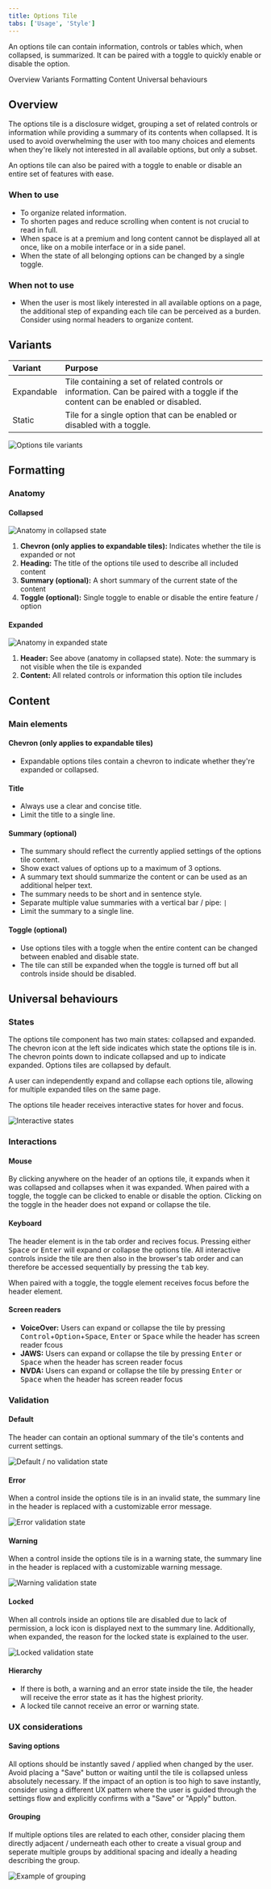 ```yaml
---
title: Options Tile
tabs: ['Usage', 'Style']
---
```


<PageDescription>

An options tile can contain information, controls or tables which, when collapsed, is summarized. It can be paired with a toggle to quickly enable or disable the option.

</PageDescription>

<AnchorLinks>
  <AnchorLink>Overview</AnchorLink>
  <AnchorLink>Variants</AnchorLink>
  <AnchorLink>Formatting</AnchorLink>
  <AnchorLink>Content</AnchorLink>
  <AnchorLink>Universal behaviours</AnchorLink>
</AnchorLinks>

## Overview

The options tile is a disclosure widget, grouping a set of related controls or information while providing a summary of its contents when collapsed. It is used to avoid overwhelming the user with too many choices and elements when they're likely not interested in all available options, but only a subset. 

An options tile can also be paired with a toggle to enable or disable an entire set of features with ease.

### When to use

- To organize related information.
- To shorten pages and reduce scrolling when content is not crucial to read in full.
- When space is at a premium and long content cannot be displayed all at once, like on a mobile interface or in a side panel.
- When the state of all belonging options can be changed by a single toggle.

### When not to use

- When the user is most likely interested in all available options on a page, the additional step of expanding each tile can be perceived as a burden. Consider using normal headers to organize content.

## Variants

| Variant | Purpose |
| :- | :- |
| Expandable | Tile containing a set of related controls or information. Can be paired with a toggle if the content can be enabled or disabled. |
| Static | Tile for a single option that can be enabled or disabled with a toggle. |

<Row>
  <Column colLg={8}>

![Options tile variants](images/variants.png)

  </Column>
</Row>

## Formatting

### Anatomy

#### Collapsed

<Row>
  <Column colLg={8}>

![Anatomy in collapsed state](images/anatomy-collapsed.png)

  </Column>
</Row>

1. **Chevron (only applies to expandable tiles):** Indicates whether the tile is expanded or not
2. **Heading:** The title of the options tile used to describe all included content
3. **Summary (optional):** A short summary of the current state of the content
4. **Toggle (optional):** Single toggle to enable or disable the entire feature / option

#### Expanded

<Row>
  <Column colLg={8}>

![Anatomy in expanded state](images/anatomy-expanded.png)

  </Column>
</Row>

1. **Header:** See above (anatomy in collapsed state). Note: the summary is not visible when the tile is expanded
2. **Content:** All related controls or information this option tile includes

## Content

### Main elements

#### Chevron (only applies to expandable tiles)
- Expandable options tiles contain a chevron to indicate whether they're expanded or collapsed.

#### Title
- Always use a clear and concise title.
- Limit the title to a single line.

#### Summary (optional)
- The summary should reflect the currently applied settings of the options tile content.
- Show exact values of options up to a maximum of 3 options.
- A summary text should summarize the content or can be used as an additional helper text.
- The summary needs to be short and in sentence style.
- Separate multiple value summaries with a vertical bar / pipe: `|`
- Limit the summary to a single line.

#### Toggle (optional)
- Use options tiles with a toggle when the entire content can be changed between enabled and disable state.
- The tile can still be expanded when the toggle is turned off but all controls inside should be disabled.

## Universal behaviours

### States

The options tile component has two main states: collapsed and expanded. The chevron icon at the left side indicates which state the options tile is in. The chevron points down to indicate collapsed and up to indicate expanded. Options tiles are collapsed by default.

A user can independently expand and collapse each options tile, allowing for multiple expanded tiles on the same page.

The options tile header receives interactive states for hover and focus.

<Row>
  <Column colLg={8}>

![Interactive states](images/states.png)

  </Column>
</Row>

### Interactions

#### Mouse
By clicking anywhere on the header of an options tile, it expands when it was collapsed and collapses when it was expanded.
When paired with a toggle, the toggle can be clicked to enable or disable the option. Clicking on the toggle in the header does not expand or collapse the tile.

#### Keyboard
The header element is in the tab order and recives focus. Pressing either <kbd>Space</kbd> or <kbd>Enter</kbd> will expand or collapse the options tile.
All interactive controls inside the tile are then also in the browser's tab order and can therefore be accessed sequentially by pressing the <kbd>tab</kbd> key.

When paired with a toggle, the toggle element receives focus before the header element.

#### Screen readers
- **VoiceOver:** Users can expand or collapse the tile by pressing <kbd>Control</kbd>+<kbd>Option</kbd>+<kbd>Space</kbd>, <kbd>Enter</kbd> or <kbd>Space</kbd> while the header has screen reader fcous
- **JAWS:** Users can expand or collapse the tile by pressing <kbd>Enter</kbd> or <kbd>Space</kbd> when the header has screen reader focus
- **NVDA:** Users can expand or collapse the tile by pressing <kbd>Enter</kbd> or <kbd>Space</kbd> when the header has screen reader focus

### Validation

#### Default
The header can contain an optional summary of the tile's contents and current settings.

<Row>
  <Column colLg={8}>

![Default / no validation state](images/validation-default.png)

  </Column>
</Row>

#### Error
When a control inside the options tile is in an invalid state, the summary line in the header is replaced with a customizable error message.

<Row>
  <Column colLg={8}>

![Error validation state](images/validation-error.png)

  </Column>
</Row>

#### Warning
When a control inside the options tile is in a warning state, the summary line in the header is replaced with a customizable warning message.

<Row>
  <Column colLg={8}>

![Warning validation state](images/validation-warning.png)

  </Column>
</Row>

#### Locked
When all controls inside an options tile are disabled due to lack of permission, a lock icon is displayed next to the summary line. Additionally, when expanded, the reason for the locked state is explained to the user.

<Row>
  <Column colLg={8}>

![Locked validation state](images/validation-locked.png)

  </Column>
</Row>

#### Hierarchy
- If there is both, a warning and an error state inside the tile, the header will receive the error state as it has the highest priority.
- A locked tile cannot receive an error or warning state.

### UX considerations

#### Saving options

All options should be instantly saved / applied when changed by the user. Avoid placing a "Save" button or waiting until the tile is collapsed unless absolutely necessary. If the impact of an option is too high to save instantly, consider using a different UX pattern where the user is guided through the settings flow and explicitly confirms with a "Save" or "Apply" button.

#### Grouping

If multiple options tiles are related to each other, consider placing them directly adjacent / underneath each other to create a visual group and seperate multiple groups by additional spacing and ideally a heading describing the group.

<Row>
  <Column colLg={12}>

![Example of grouping](images/ux-grouping.png)

  </Column>
</Row>
